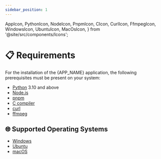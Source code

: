 ```yaml
---
sidebar_position: 1
---
```


  AppIcon,
  PythonIcon,
  NodeIcon,
  PnpmIcon,
  CIcon,
  CurlIcon,
  FfmpegIcon,
  WindowsIcon,
  UbuntuIcon,
  MacOsIcon,
} from '@site/src/components/Icons';

# 📋 Requirements

For the installation of the <AppIcon /> {APP_NAME} application, the following
prerequisites must be present on your system:

- <PythonIcon /> [Python](https://www.python.org/) 3.10 and above
- <NodeIcon /> [Node.js](https://nodejs.org/)
- <PnpmIcon /> [pnpm](https://pnpm.io/)
- <CIcon /> [C compiler](https://gcc.gnu.org/)
- <CurlIcon /> [curl](https://curl.se/)
- <FfmpegIcon /> [ffmpeg](https://www.ffmpeg.org/)

## 🌐 Supported Operating Systems

- <WindowsIcon /> [Windows](./windows)
- <UbuntuIcon /> [Ubuntu](./ubuntu)
- <MacOsIcon /> [macOS](./macos)
